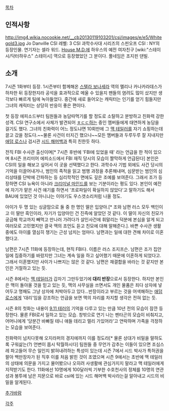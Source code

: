 [[목차]]

== 인적사항 ==
http://img4.wikia.nocookie.net/__cb20130119103201/csi/images/e/e5/Whitegold3.jpg
Jo Danville
CSI 레벨: 3
CSI 과학수사대 시리즈의 스핀오프 CSI : NY의 등장인물. 연기자는 셀라 워드. [[House M.D.]]에 하우스의 예전 여자친구 [wiki:"스테이시/닥터하우스" 스테이시] 역으로 등장했었던 그 분이다. 풀네임은 조지핀 댄빌.

== 소개 == 
7시즌 1화부터 등장. 1시즌부터 함께해온 [[스텔라 보나세라]] 역의 멜리나 카나카라데스가 하차한 뒤 등장한지라 공석을 효과적으로 메울 수 있을지 팬들의 염려도 많이 샀지만 생각보다 빠르게 팀에 녹아들었다. 중간에 새로 들어오는 캐릭터는 인기를 얻기 힘들지만 그녀의 캐릭터는 상당히 반응이 좋은 편이다. 

첫 등장 에피소드부터 팀원들과 농담따먹기를 할 정도로 소탈하고 분방하고 친화력 강한 성격. CSI 연구소에서 사체가 발견되어 [[ㅎㄷㄷ]]하는 중인 멤버들에게 태연하게 농담을 걸기도 했다. 그녀의 친화력이 어느 정도냐면 10회만에 그 [[맥 테일러]]를 자기 쇼핑하는데 끌고 갔을 정도다.~~물론 사건이 터지긴 했으나~~모든 멤버들과 두루두루 잘 지내지만 [[애덤 로스]]나 검시관 [[시드 해머백]]과 특히 친한듯 하다. 

전직 FBI 수사관 출신이며[* 7시즌 후반에 'FBI에 있었을 때' 라는 언급을 한 적이 있으며 8시즌 프리미어 에피소드에서 FBI 재직 당시의 모습이 짤막하게 언급된다] 본인은 CSI의 일을 해보고 싶어서 이 곳을 선택했다고 한다. 과학수사 기법 외에도 사건 당시의 기억을 이끌어내거나, 범인의 족적을 읽고 범행 과정을 추론해내며, 심문받는 범인의 심리상태를 단박에 간파하는 등 심리학적인 면에도 깊은 조예를 보여준다. 그래서 조가 등장하면 CSI 뉴욕이 아니라 [[크리미널 마인드]]를 보는 기분이라는 평도 있다. 본인이 예전에 자기가 맡은 사건 얘기를 하면서 '프로파일이 확실하지 않았다'고 말하기도 해서 BAU에 있었던 것 아니냐는 이야기도 우스갯소리처럼 나올 정도.

아이가 두 명 있는 싱글맘으로 둘 중 한 명인 딸은 입양아.[* 조와 남편 러스 모두 백인이고 이 딸만 흑인이라, 자기가 입양아인 건 진즉에 알았던 것 같다. 이 딸이 자신의 친모가 궁금해 학교까지 빼먹고 만나러 가려다가 살인사건에 휘말리는 덕분에 본심을 알게 되고 여러모로 고민했지만 결국 맥의 조언도 듣고 친모에 대해 말해준다.]. 바쁜 수사관 생활 중에도 아이를 열심히 챙기는 근성 넘치는 엄마다. 남편과는 일에 대한 견해 차이로 이혼했다고. 

남편은 7시즌 11화에 등장하는데, 현직 FBI다. 이름은 러스 조지프슨. 남편은 조가 집안일에 집중하기를 바랐지만 그녀는 계속 일을 하고 싶어했기 때문에 이혼하게 되었다고. 그래서 이혼했지만 사이가 나쁘지는 않은 것 같다. 남편은 재결합을 바라는 것 같지만 본인은 거절하고 있는 듯.

시즌 8에서는 [[맥 테일러]]가 갑자기 그만두었기에 '''대리 반장'''으로서 등장한다. 하지만 본인은 맥이 돌아올 것을 믿고 있는 듯, 맥의 사무실을 쓰면서도 개인 물품은 죄다 상자에 넣어두고 명패도 그냥 상자에 처박아두고 있다...반장이라고 부르는 것을 어색해하는 [[애덤 로스]]에게 '대리'임을 강조하는 언급을 보면 맥의 자리를 차지할 생각은 전혀 없는 듯.

시즌 8의 첫화는 내용이 [[9.11 테러]]의 기억을 다루고 있는 만큼 10년 전의 모습이 잠깐 등장한다. 물론 FBI로서 일하고 있는 모습. 창밖으로 연기 나는 펜타곤의 모습이 비춰지고, 어머니에게 '당분간 바빠질 테니 애들 데리고 멀리 가있어라'고 연락하며 가족을 걱정하는 모습을 보여준다.

친화력이 넘치다못해 오지라퍼의 경지에까지 이를 정도라[* 물론 상대가 비밀을 말하도록 구워삶는(?) 언변이 몹시 탁월하시다] 팀원들 중 무언가 감추는 이들이 있으면 조심스레 파고들어 무슨 일인지 밝혀내려하는 특성이 있는데 시즌 7에서 시드 박사가 특허권을 팔아 백만장자가 된 직후 이를 처음 밝힌 것이 조였으며 시즌 9에서는 초반에 맥 테일러의 상태에 의문을 가지고 물어봤으나 오히려 사생활에 관심가지지 말라고 맥 테일러에게 지적받기도 한다. 11화에선 10명에게 100달러씩 기부한 수호천사의 정체를 10명의 연관성과 봉투에 남은 지문으로 바로 csi에 있는 시드 해머백 박사라는걸 알아내고 시드의 비밀을 알게된다.

[[추가바람]]

[[각주]]
